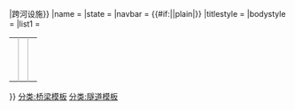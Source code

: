 {{Navbox
|title = {{{place| }}}上的{{#if:{{{structure|}}}|{{#ifeq:{{{structure}}}|Crossings|跨河设施|{{{structure}}}}}|跨河设施}}
|name = {{{name|Crossings navbox}}}
|state = {{{state|uncollapsed}}}
|navbar = {{#if:{{{name|}}}||plain|}}
|titlestyle = {{{titlestyle|}}}
|bodystyle = {{{bodystyle|}}}
|list1 = <table width="100%" style="{{{bodystyle|}}}"><tr>
<td width="33%">'''{{{upstream text|上游}}}'''<br />{{{upstream| }}}<br />{{{upstream signs| }}}</td>
<td width="34%" style="border-left:1px solid #aaaaaa;border-right:1px solid #aaaaaa;">'''{{{bridge| }}}'''<br />{{{bridge signs| }}}</td>
<td width="33%">'''{{{downstream text|下游}}}'''<br />{{{downstream| }}}<br />{{{downstream signs| }}}</td>
</tr></table>
}}<noinclude>
{{Documentation}}
[[分类:桥梁模板]]
[[分类:隧道模板]]
</noinclude>